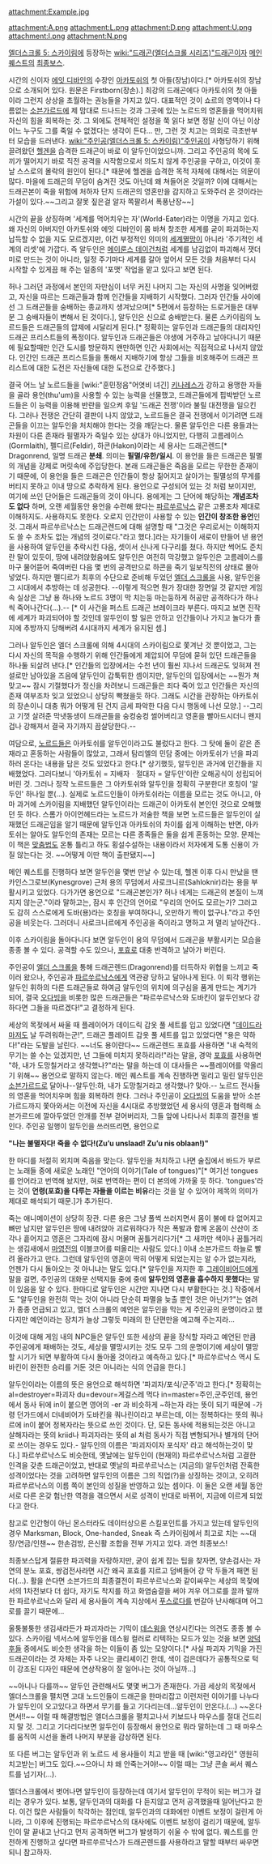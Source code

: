 attachment:Example.jpg

attachment:A.png attachment:L.png attachment:D.png attachment:U.png attachment:I.png attachment:N.png

[[엘더스크롤 5: 스카이림]]에 등장하는 [[wiki:"드래곤(엘더스크롤 시리즈)"드래곤]]이자 [[엘더스크롤 5: 스카이림/메인 퀘스트|메인 퀘스트]]의 [[최종보스]].

시간의 신이자 [[에잇 디바인]]의 수장인 [[아카토쉬]]의 첫 아들(장남)이다.[* 아카토쉬의 장남으로 소개되어 있다. 원문은 Firstborn(장손).] 최강의 드래곤에다 아카토쉬의 첫 아들이라 그런지 상상을 초월하는 권능들을 가지고 있다. 대표적인 것이 쇼르의 영역이나 다름없는 [[소븐가르드]]에 제 맘대로 드나드는 것과 그곳에 있는 노르드의 영혼들을 먹어치워 자신의 힘을 회복하는 것. 그 외에도 전체적인 설정을 쭉 읽다 보면 정말 신이 아닌 이상 어느 누구도 그를 죽일 수 없겠다는 생각이 든다... 만, 그런 것 치고는 의외로 극초반부터 모습을 드러낸다. [[wiki:"주인공(엘더스크롤 5: 스카이림)"주인공]]이 사형당하기 위해 끌려왔던 [[헬겐]]을 습격한 드래곤이 바로 이 알두인이었으니까. 그리고 주인공의 목에 도끼가 떨어지기 바로 직전 공격을 시작함으로서 의도치 않게 주인공을 구하고, 이것이 훗날 스스로의 몰락의 원인이 된다.[* 때문에 헬겐을 습격한 목적 자체에 대해서는 의문이 많다. 마을에 드래곤의 무덤이 숨겨진 것도 아닌데 왜 쳐들어온 것일까? 이에 대해서는 드래곤본이 죽을 위험에 처하자 단지 드래곤의 영혼만을 감지하고 도와주러 온 것이라는 가설이 있다.~~그리고 잘못 짚은걸 알자 쪽팔려서 폭풍난장~~]

시간의 끝을 상징하며 '세계를 먹어치우는 자'(World-Eater)라는 이명을 가지고 있다. 왜 자신의 아버지인 아카토쉬와 에잇 디바인이 몸 바쳐 창조한 세계를 굳이 파괴하는지 납득할 수 없을 지도 모르겠지만, 이건 부정적인 의미의 [[세계멸망]]이 아니라 '주기적인 세계의 리셋'에 가깝다. 즉 알두인은 [[메이룬스 데이건]]처럼 세계를 남김없이 파괴해서 잿더미로 만드는 것이 아니라, 일정 주기마다 세계를 갈아 엎어서 모든 것을 처음부터 다시 시작할 수 있게끔 해 주는 일종의 '포맷' 작업을 맡고 있다고 보면 된다.

허나 그러던 과정에서 본인의 자만심이 너무 커진 나머지 그는 자신의 사명을 잊어버렸고, 자신을 따르는 드래곤들과 함께 인간들을 지배하기 시작했다. 그러자 인간들 사이에선 그 드래곤들을 숭배하는 종교까지 생겨났으며[* 5편에서 등장하는 드로거들은 대부분 그 숭배자들이 변해서 된 것이다.], 알두인은 신으로 숭배받는다. 물론 스카이림의 노르드들은 드래곤들의 압제에 시달리게 된다.[* 정확히는 알두인과 드래곤들의 대리자인 드래곤 프리스트들의 폭정이다. 알두인과 드래곤들은 야생에 거주하고 날아다니기 때문에 필요할때만 인간 도시를 방문하지 왠만하면 인간 사회에서는 직접적으로 나서지 않았다. 인간인 드래곤 프리스트들을 통해서 지배하기에 항상 그들을 비호해주어 드래곤 프리스트에 대한 도전은 자신들에 대한 도전으로 간주했다.] 

결국 어느 날 노르드들을 [wiki:"훈민정음"어엿비 녀긴] [[키나레스]]가 강하고 용맹한 자들을 골라 용언(thu'um)을 사용할 수 있는 능력을 선물했고, 드래곤들에게 핍박받던 노르드들은 이 능력을 이용해 반란을 일으켜 후일 '드래곤 전쟁'이라 불릴 대전쟁을 일으킨다. 그러나 전쟁은 간단히 결판이 나지 않았고, 노르드들은 결국 전쟁에서 이기려면 드래곤들을 이끄는 알두인을 처치해야 한다는 것을 깨닫는다. 물론 알두인은 다른 용들과는 차원이 다른 존재라 필멸자가 죽일수 있는 상대가 아니었지만, 다행히 고름레이스(Gormlaith), 펠디르(Feldir), 하콘(Hakon)이라는 세 용사는 드래곤렌드[* Dragonrend, 일명 드래곤 '''분쇄'''. 의미는 '''필멸/유한/일시'''. 이 용언을 들은 드래곤은 필멸의 개념을 강제로 머릿속에 주입당한다. 본래 드래곤들은 죽음을 모르는 무한한 존재이기 때문에, 이 용언을 들은 드래곤은 인간들이 항상 짊어지고 살아가는 필멸성의 무게를 버티지 못하고 이내 땅으로 추락하게 된다. 용언으로 구성되어 있는 것 처럼 보이지만, 여기에 쓰인 단어들은 드래곤들의 것이 아니다. 용에게는 그 단어에 해당하는 '''개념조차도 없다''' 하며, 오랜 세월동안 용언을 수련해 왔다는 [[파르쑤르낙스]] 같은 고룡조차 제대로 이해하지도. 사용하지도 못한다. 오로지 인간만이 사용할 수 있는 '''인간이 창조한 용언'''인 것. 그래서 파르쑤르낙스는 드래곤렌드에 대해 설명할 때 "그것은 우리로서는 이해하지도 쓸 수 조차도 없는 개념의 것이로다."라고 했다.]라는 자기들이 새로이 만들어 낸 용언을 사용하여 알두인을 추락시킨 다음, 셋이서 신나게 다구리를 쳤다. 하지만 썩어도 준치란 말이 있듯이, 땅에 내려앉혔음에도 알두인은 여전히 막강했고 알두인은 고름레이스를 마구 물어뜯어 죽여버린 다음 몇 번의 공격만으로 하콘을 죽기 일보직전의 상태로 몰아넣었다. 하지만 펠디르가 최후의 수단으로 준비해 두었던 [[엘더 스크롤]]을 사용, 알두인을 그 시대에서 추방하는 데 성공한다. --이렇게 적으면 뭔가 장대한 장면일 것 같지만 게임 속 실상은 그냥 용 하나와 노르드 3명이 막 치는둥 마는둥하게 허공만 공격하다가 하나씩 죽어나간다(…).-- [* 이 사건을 퍼스트 드래곤 브레이크라 부른다. 따지고 보면 진작에 세계가 파괴되어야 할 것인데 알두인이 할 일은 안하고 인간들이나 가지고 놀다가 졸지에 추방까지 당해버려 4시대까지 세계가 유지된 셈.]

그러나 알두인은 엘더 스크롤에 의해 4시대의 스카이림으로 쫓겨난 것 뿐이었고, 그는 다시 자신의 목적을 수행하기 위해 인간들에게 제압되어 무덤에 묻혀 있던 드래곤들을 하나둘 되살려 낸다.[* 인간들의 입장에서는 수천 년이 훨씬 지나서 드래곤도 잊혀져 전설로만 남아있을 즈음에 알두인이 갑툭튀한 셈이지만, 알두인의 입장에서는 ~~뭔가 쳐맞고~~ 잠시 기절했다가 정신을 차려보니 드래곤들은 죄다 죽어 있고 인간들은 자신의 존재 여부조차 잊고 있었으니 상당히 빡쳤을듯 하다. 그래도 시간을 관장하는 아카토쉬의 장손이니 대충 뭐가 어떻게 된 건지 금세 파악한 다음 다시 행동에 나선 모양.] --그리고 기껏 살려준 막냇동생이 드래곤들을 숭컹숭컹 썰어버리고 영혼을 빨아드시더니 왠지 겁나 강해져서 결국 자기까지 끔살당한다.--

여담으로, [[노르드]]들은 아카토쉬를 알두인이라고도 불렀다고 한다. 그 탓에 둘이 같은 존재라고 혼동하는 사람들이 많았고, 그래서 탐리엘의 민담 중에는 아카토쉬가 넌을 파괴하러 온다는 내용을 담은 것도 있었다고 한다.[* 상기했듯, 알두인은 과거에 인간들을 지배했었다. 그러다보니 '아카토쉬 = 지배자ᆞ절대자 = 알두인'이란 오해공식이 성립되어 버린 것. 그러나 정작 노르드들은 그 아카토쉬와 알두인을 정확히 구분한다! 호칭이 '알두인' 하나일 뿐(…). 실제로 노르드인들이 아카토쉬라는 이름을 모르는 것도 아니고, 아마 과거에 스카이림을 지배했던 알두인이라는 드래곤이 아카토쉬 본인인 것으로 오해했던 듯 하다. 스롬가 아이언헤드라는 노르드가 저술한 책을 보면 노르드들은 알두인이 실재했던 드래곤임을 알기 때문에 알두인과 아카토쉬의 차이를 쉽게 이해하는 반면, 아카토쉬는 알아도 알두인의 존재는 모르는 다른 종족들은 둘을 쉽게 혼동하는 모양. 문제는 이 책은 [[맞춤법]]도 온통 틀리고 하도 횡설수설하는 내용이라서 저자에게 도통 신용이 가질 않는다는 것. ~~어떻게 이딴 책이 출판됐지~~]

메인 퀘스트를 진행하다 보면 알두인을 몇번 만날 수 있는데, 헬겐 이후 다시 만났을 땐 카인스그로브(Kynesgrove) 근처 용의 무덤에서 사로크니르(Sahloknir)라는 용을 부활시키고 있었다. 다가가면 용언으로 "드래곤본인가? 허나 네게는 드래곤의 본질이 느껴지지 않는군."이라 말하고는, 잠시 후 인간의 언어로 "우리의 언어도 모르는가? 그러고도 감히 스스로에게 도바(용)라는 호칭을 부여하다니, 오만하기 짝이 없구나."라고 주인공을 비웃는다. 그러더니 사로크니르에게 주인공을 죽이라고 명하고 저 멀리 날아간다..

이후 스카이림을 돌아다니다 보면 알두인이 용의 무덤에서 드래곤을 부활시키는 모습을 종종 볼 수 있다. 공격할 수도 있으나, [[포효]]로 대충 반격하고 날아가 버린다.

주인공이 [[엘더 스크롤]]을 통해 드래곤렌드(Dragonrend)를 터득하자 위협을 느끼고 죽이러 왔으나, 주인공과 [[파르쑤르낙스]]에게 역관광 당하고 달아나게 된다. 이 퇴각 행위는 알두인 휘하의 다른 드래곤들로 하여금 알두인의 위치에 의구심을 품게 만드는 계기가 되어, 결국 [[오다빙]]을 비롯한 많은 드래곤들은 "파르쑤르낙스와 도바킨이 알두인보다 강하다면 그들을 따르겠다!"고 결정하게 된다.

세상의 목젖에서 싸울 때 플레이어가 데이드릭 갑옷 풀 세트를 입고 있었다면 "[[데이드라]]마저도 날 두려워하는군!", 드래곤 플레이트 갑옷 풀 세트를 입고 있었다면 "용은 약하다!"라는 도발을 날린다. ~~너도 용이란다~~ 드래곤렌드 포효를 사용하면 "내 숙적의 무기는 쓸 수는 있겠지만, 넌 그들에 미치지 못하리라!"라는 말을, 경악 [[포효]]를 사용하면 "하, 내가 도망칠거라고 생각했나?"라는 말을 하는데 이 대사들은 ~~플레이어를 약올리기 위해~~ 용언으로 말하지 않는다.
{{{#!html
<iframe width="560" height="315" src="//www.youtube.com/embed/g9KPhms_6V4" frameborder="0" allowfullscreen></iframe>
}}}
메인 퀘스트를 계속 진행하면 밀리고 밀린 알두인은 [[소븐가르드]]로 달아나--알두인:하, 내가 도망칠거라고 생각했나? 맞아.-- 노르드 전사들의 영혼을 먹어치우며 힘을 회복하려 한다. 그러나 주인공이 [[오다빙]]의 도움을 받아 소븐가르드까지 쫓아와서는 이전에 자신을 4시대로 추방했었던 세 용사의 영혼과 협력해 소븐가르드에 깔아두었던 안개를 전부 걷어버리자, 그들 앞에 나타나서 최후의 결전을 벌인다. 주인공 일행이 알두인을 쓰러뜨리면, 용언으로

'''"나는 불멸자다! 죽을 수 없다!(Zu’u unslaad! Zu’u nis oblaan!)"''' 

한 마디를 처절히 외치며 죽음을 맞는다. 알두인을 처치하고 나면 술집에서 바드가 부르는 노래들 중에 새로운 노래인 "언어의 이야기(Tale of tongues)"[* 여기선 tongues를 언어라고 번역해 놨지만, 혀로 번역하는 편이 더 본의에 가까울 듯 하다. 'tongues'라는 것이 '''언령(포효)을 다루는 자들을 이르는 비유'''라는 것을 알 수 있어야 제목의 의미가 제대로 해석되기 때문.]가 추가된다.

죽는 애니메이션이 상당히 장관. 다른 용은 그냥 풀썩 쓰러지면서 몸이 불에 타 없어지고 뼈만 남지만 알두인은 땅에 내려앉아 괴로워하다가 작은 폭발과 함께 온몸이 산산이 조각나 흩어지고 영혼은 그자리에 잠시 머물며 꿈틀거리다가[* 그 새까만 색이나 꿈틀거리는 생김새에서 [[마영전]]의 이블코어를 떠올리는 사람도 있다.] 이내 소븐가르드 하늘로 빨려 올라가고 만다. 그런데 알두인의 영혼이 딱히 어떻게 되었는지는 알 수가 없는지라, 언젠가 다시 돌아오는 것 아니냐는 말도 있다.[* 알두인을 저지한 후 [[그레이비어드]]에게 말을 걸면, 주인공의 대화문 선택지들 중에 중에 '''알두인의 영혼을 흡수하지 못했다'''는 말이 있음을 알 수 있다. 한마디로 알두인은 시간만 지나면 다시 부활한다는 것.] 작중에서도 "알두인을 완전히 막는 것이 아니라 단순히 파멸을 늦출 뿐인 것은 아닌가?"는 염려가 종종 언급되고 있고, 엘더 스크롤의 예언은 알두인을 막는 게 주인공의 운명이라고 했다지만 예언이라는 장치가 늘상 그렇듯 미래의 한 단편만을 예고해 주는지라...

이것에 대해 게임 내의 NPC들은 알두인 또한 세상의 끝을 장식할 자라고 예언된 만큼 주인공에게 패배하는 것도, 세상을 멸망시키는 것도 모두 그의 운명이기에 세상이 멸망할 시기가 되면 부활하여 다시 돌아올 것이라고 예측하고 있다.[* 파르쑤르낙스 역시 도바킨이 완전한 승리를 거둔 것은 아니라는 식의 언급을 한다.]

알두인이라는 이름의 뜻은 용언으로 해석하면 '파괴자/포식/군주'라고 한다.[* 정확히는 al=destroyer=파괴자 du=devour=게걸스레 먹다 in=master=주인,군주인데, 용언에서 동사 뒤에 in이 붙으면 영어의 -er 과 비슷하게 ~하는자 라는 뜻이 되기 때문에 -가령 던가드에서 더네비어가 도바킨을 쿼나린이라고 부르는데, 이는 정복하다는 뜻의 쿼나르에 in이 붙어 정복자라는 뜻으로 쓰인 것이다. 단, 모든 동사에 적용되는것은 아니고 살해자라는 뜻의 kriid나 파괴자라는 뜻의 al 처럼 동사가 직접 변형되거나 별개의 단어로 쓰이는 경우도 있다.- 알두인의 이름은 '파괴자이자 포식자' 라고 해석하는것이 맞다.] 파르쑤르낙스도 비슷한데, 옛날에는 알두인이 (현재의) 파르쑤르낙스처럼 고결한 인격을 갖춘 드래곤이었고, 반대로 옛날의 파르쑤르낙스는 (지금의) 알두인처럼 잔혹한 성격이었다는 것을 고려하면 알두인의 이름은 그의 직업(?)을 상징하는 것이고, 오히려 파르쑤르낙스의 이름 쪽이 본인의 성질을 반영하고 있는 셈이다. 이 둘은 오랜 세월 동안 서로 다른 온갖 험난한 역경을 겪으면서 서로 성격이 반대로 바뀌어, 지금에 이르게 되었다고 한다. 

참고로 인간형이 아닌 몬스터라도 데이터상으론 스킬포인트를 가지고 있는데 알두인의 경우 Marksman, Block, One-handed, Sneak 즉 스카이림에서 최고로 치는 ~~대장/연금/인챈~~ 한손검방, 은신활 조합을 전부 가지고 있다. 과연 최종보스!

최종보스답게 절륜한 파괴력을 자랑하지만, 굳이 쉽게 잡는 팁을 찾자면, 양손검사는 자연의 분노 포효, 쌍검전사라면 시간 왜곡 포효를 지르고 덤벼들어 걍 막 두들겨 패면 된다(...). 활을 쓴다면 소븐가드의 최종결전이 파르쑤르낙스와 같이싸우는 세상의 목젖에서의 1차전보다 더 쉽다, 자기도 착지를 하고 화염숨결을 써야 겨우 어그로를 끌까 말까한 파르쑤르낙스와 달리 세 용사들이 계속 지상에서 [[푸스로다]]를 번갈아 난사해대며 어그로를 끌기 때문에...

울퉁불퉁한 생김새라든가 파괴자라는 기믹이 [[데스윙]]을 연상시킨다는 의견도 종종 볼 수 있다. 스카이림 넥서스에 알두인을 데스윙 컬러로 리텍하는 모드가 있는 것을 보면 [[양덕후]]들 중에서도 비슷한 생각을 하는 이들이 좀 있는 모양이다.[* 사실 파괴자 기믹을 가진 드래곤이라는 것 자체는 자주 나오는 클리셰이긴 한데, 색이 검은데다가 공통적으로 턱이 강조된 디자인 때문에 연상작용이 잘 일어나는 것이 아닐까...]

~~아니나 다를까~~ 알두인 관련해서도 몇몇 버그가 존재한다. 가끔 세상의 목젖에서 엘더스크롤을 펼치면 고대 노드인들이 드래곤을 한마리잡고 이런저런 이야기를 나누다가 알두인이 오고있다고 하면서 무기를 들고 기다리는데...알두인이 안온다.(...) ~~온다면서!!~~ 이럴 때 해결방법은 엘더스크롤을 펼치고나서 키보드나 마우스를 절대 건드리지 말 것. 그리고 기다리다보면 알두인이 등장해서 용언으로 뭐라 말하는데 그 때 마우스를 움직여 시선을 돌려 나머지 부분을 감상하면 된다.

또 다른 버그는 알두인과 위 노르드 세 용사들이 치고 받을 때 [wiki:"영고라인" 영원히 치고받는] 버그도 있다.~~으아니 챠 왜 안죽는거야!~~ 이럴 때는 그냥 콘솔 써서 퀘스트를 넘기자(...).

엘더스크롤에서 벗어나면 알두인이 등장하는데 여기서 알두인이 무적이 되는 버그가 걸리는 경우가 있다. 보통, 알두인과의 대화를 다 듣지않고 먼저 공격했을때 일어난다고 한다. 이건 많은 사람들이 착각하는 점인데, 알두인과의 대화에만 이벤트 보정이 걸린게 아니라, 그 이후에 진행되는 파르쑤르낙스의 대사에도 이벤트 보정이 걸리기 때문에, 알두인이 말 끝내고 난다고 먼저 공격하면 버그가 발생하기 쉬울 수 밖에 없다. 퀘스트를 안전하게 진행하고 싶다면 파르쑤르낙스가 드래곤렌드를 사용하라고 말할 때부터 싸우면 되니 참고하자.
